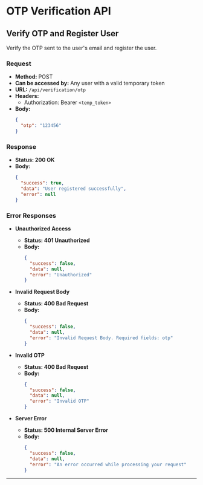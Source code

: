 # OTP Verification API

## Verify OTP and Register User

Verify the OTP sent to the user's email and register the user.

### Request

- **Method:** POST
- **Can be accessed by:** Any user with a valid temporary token
- **URL:** `/api/verification/otp`
- **Headers:**
  - Authorization: Bearer `<temp_token>`
- **Body:**
  ```json
  {
    "otp": "123456"
  }
  ```

### Response

- **Status: 200 OK**
- **Body:**
  ```json
  {
    "success": true,
    "data": "User registered successfully",
    "error": null
  }
  ```

### Error Responses

- **Unauthorized Access**
  - **Status: 401 Unauthorized**
  - **Body:**
    ```json
    {
      "success": false,
      "data": null,
      "error": "Unauthorized"
    }
    ```

- **Invalid Request Body**
  - **Status: 400 Bad Request**
  - **Body:**
    ```json
    {
      "success": false,
      "data": null,
      "error": "Invalid Request Body. Required fields: otp"
    }
    ```

- **Invalid OTP**
  - **Status: 400 Bad Request**
  - **Body:**
    ```json
    {
      "success": false,
      "data": null,
      "error": "Invalid OTP"
    }
    ```

- **Server Error** 
  - **Status: 500 Internal Server Error**
  - **Body:**
    ```json
    {
      "success": false,
      "data": null,
      "error": "An error occurred while processing your request"
    }
    ```
---